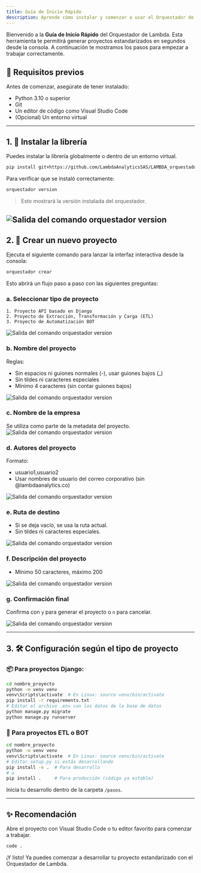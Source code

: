 ```yaml
---
title: Guía de Inicio Rápido
description: Aprende cómo instalar y comenzar a usar el Orquestador de Lambda paso a paso.
---
```


Bienvenido a la **Guía de Inicio Rápido** del Orquestador de Lambda. Esta herramienta te permitirá generar proyectos estandarizados en segundos desde la consola. A continuación te mostramos los pasos para empezar a trabajar correctamente.

## 🧰 Requisitos previos

Antes de comenzar, asegúrate de tener instalado:

- Python 3.10 o superior
- Git
- Un editor de código como Visual Studio Code
- (Opcional) Un entorno virtual

---

## 1. 🚀 Instalar la librería

Puedes instalar la librería globalmente o dentro de un entorno virtual.

```bash
pip install git+https://github.com/LambdaAnalyticsSAS/LAMBDA_orquestador.git
```

Para verificar que se instaló correctamente:

```bash
orquestador version
```

> Esto mostrará la versión instalada del orquestador.

![Salida del comando orquestador version](/docs/imagenes/version.png)
---

## 2. 🧭 Crear un nuevo proyecto

Ejecuta el siguiente comando para lanzar la interfaz interactiva desde la consola:

```bash
orquestador crear
```

Esto abrirá un flujo paso a paso con las siguientes preguntas:

### a. Seleccionar tipo de proyecto

```
1. Proyecto API basado en Django
2. Proyecto de Extracción, Transformación y Carga (ETL)
3. Proyecto de Automatización BOT
```
![Salida del comando orquestador version](/docs/imagenes/crear.png)
### b. Nombre del proyecto

Reglas:
- Sin espacios ni guiones normales (-), usar guiones bajos (_)
- Sin tildes ni caracteres especiales
- Mínimo 4 caracteres (sin contar guiones bajos)

![Salida del comando orquestador version](/docs/imagenes/nombre_pro.png)
### c. Nombre de la empresa

Se utiliza como parte de la metadata del proyecto.
![Salida del comando orquestador version](/docs/imagenes/nombre_emp.png)

### d. Autores del proyecto

Formato:
- usuario1,usuario2
- Usar nombres de usuario del correo corporativo (sin @lambdaanalytics.co)

![Salida del comando orquestador version](/docs/imagenes/autores.png)

### e. Ruta de destino

- Si se deja vacío, se usa la ruta actual.
- Sin tildes ni caracteres especiales.

![Salida del comando orquestador version](/docs/imagenes/ruta.png)
### f. Descripción del proyecto

- Mínimo 50 caracteres, máximo 200

![Salida del comando orquestador version](/docs/imagenes/descripcion.png)

### g. Confirmación final

Confirma con `y` para generar el proyecto o `n` para cancelar.

![Salida del comando orquestador version](/docs/imagenes/confirmacion.png)

---

## 3. 🛠️ Configuración según el tipo de proyecto

### 📦 Para proyectos Django:

```bash
cd nombre_proyecto
python -m venv venv
venv\Scripts\activate  # En Linux: source venv/bin/activate
pip install -r requirements.txt
# Editar el archivo .env con los datos de la base de datos
python manage.py migrate
python manage.py runserver
```

### 🧪 Para proyectos ETL o BOT

```bash
cd nombre_proyecto
python -m venv venv
venv\Scripts\activate  # En Linux: source venv/bin/activate
# Editar setup.py si estás desarrollando
pip install -e .  # Para desarrollo
# o
pip install .     # Para producción (código ya estable)
```

Inicia tu desarrollo dentro de la carpeta `/pasos`.

---

## ✨ Recomendación

Abre el proyecto con Visual Studio Code o tu editor favorito para comenzar a trabajar.

```bash
code .
```

¡Y listo! Ya puedes comenzar a desarrollar tu proyecto estandarizado con el Orquestador de Lambda.